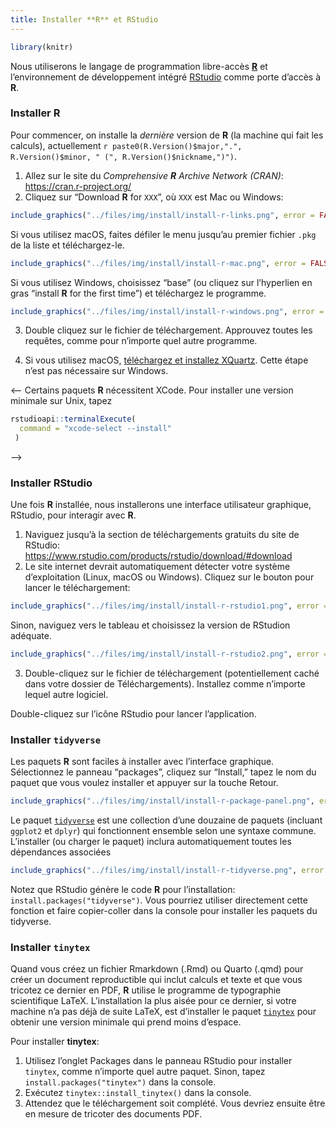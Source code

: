 ```yaml
---
title: Installer **R** et RStudio
---
```



```r
library(knitr)
```

Nous utiliserons le langage de programmation libre-accès [**R**](https://cran.r-project.org/) et l'environnement de développement intégré [RStudio](https://www.rstudio.com/) comme porte d'accès à **R**.


### Installer **R**

Pour commencer, on installe la *dernière* version de **R** (la machine qui fait les calculs), actuellement `r paste0(R.Version()$major,".", R.Version()$minor, " (", R.Version()$nickname,")")`.

1. Allez sur le site du *Comprehensive **R** Archive Network (CRAN)*: <https://cran.r-project.org/>
2. Cliquez sur "Download **R** for `XXX`", où `XXX` est Mac ou Windows:

```r
include_graphics("../files/img/install/install-r-links.png", error = FALSE)
```
Si vous utilisez macOS, faites défiler le menu jusqu'au premier fichier `.pkg` de la liste et téléchargez-le.
    
```r
include_graphics("../files/img/install/install-r-mac.png", error = FALSE)
```
    
Si vous utilisez Windows, choisissez "base" (ou cliquez sur l'hyperlien en gras "install **R** for the first time") et téléchargez le programme. 
    
```r
include_graphics("../files/img/install/install-r-windows.png", error = FALSE)
```

3. Double cliquez sur le fichier de téléchargement. Approuvez toutes les requêtes, comme pour n'importe quel autre programme.

4. Si vous utilisez macOS, [téléchargez et installez XQuartz](https://www.xquartz.org/). Cette étape n'est pas nécessaire sur Windows.

<-- 
Certains paquets **R** nécessitent XCode. Pour installer une version minimale sur Unix, tapez

```r
rstudioapi::terminalExecute(
  command = "xcode-select --install"
 )
```

-->

### Installer RStudio

Une fois **R** installée, nous installerons une interface utilisateur graphique, RStudio, pour interagir avec **R**.

1. Naviguez jusqu'à la section de téléchargements gratuits du site de RStudio: <https://www.rstudio.com/products/rstudio/download/#download>
2. Le site internet devrait automatiquement détecter votre système d'exploitation (Linux, macOS ou Windows). Cliquez sur le bouton pour lancer le téléchargement:

```r
include_graphics("../files/img/install/install-r-rstudio1.png", error = FALSE)
```
Sinon, naviguez vers le tableau et choisissez la version de RStudion adéquate.

```r
include_graphics("../files/img/install/install-r-rstudio2.png", error = FALSE)
```

3. Double-cliquez sur le fichier de téléchargement (potentiellement caché dans votre dossier de Téléchargements). Installez comme n'importe lequel autre logiciel.

Double-cliquez sur l'icône RStudio pour lancer l'application.


### Installer `tidyverse`

Les paquets **R** sont faciles à installer avec l'interface graphique. Sélectionnez le panneau "packages", cliquez sur "Install," tapez le nom du paquet que vous voulez installer et appuyer sur la touche Retour.

```r
include_graphics("../files/img/install/install-r-package-panel.png", error = FALSE)
```

Le paquet [`tidyverse`](https://www.tidyverse.org/) est une collection d'une douzaine de paquets (incluant `ggplot2` et `dplyr`) qui fonctionnent ensemble selon une syntaxe commune. L'installer (ou charger le paquet) inclura automatiquement toutes les dépendances associées

```r
include_graphics("../files/img/install/install-r-tidyverse.png", error = FALSE)
```

Notez que RStudio  génère le code **R** pour l'installation: `install.packages("tidyverse")`. Vous pourriez utiliser directement cette fonction et faire copier-coller dans la console pour installer les paquets du tidyverse.


### Installer `tinytex`

Quand vous créez un fichier Rmarkdown (.Rmd) ou Quarto (.qmd) pour créer un document reproductible qui inclut calculs et texte et que vous tricotez ce dernier en PDF, **R** utilise le programme de typographie scientifique LaTeX. L'installation la plus aisée pour ce dernier, si votre machine n'a pas déjà de suite LaTeX, est d'installer le paquet [`tinytex`](https://yihui.org/tinytex/) pour obtenir une version minimale qui prend moins d'espace.

Pour installer **tinytex**:

1. Utilisez l'onglet Packages dans le panneau RStudio pour installer `tinytex`, comme n'importe quel autre paquet. Sinon, tapez `install.packages("tinytex")` dans la console.
2. Exécutez `tinytex::install_tinytex()` dans la console.
3. Attendez que le téléchargement soit complété. Vous devriez ensuite être en mesure de tricoter des documents PDF.

